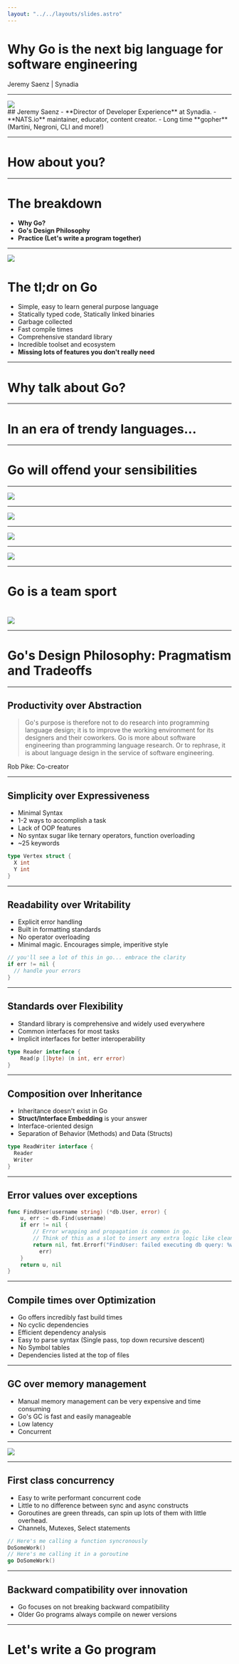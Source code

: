 ```yaml
---
layout: "../../layouts/slides.astro"
---
```


# Why Go is the next big language for software engineering
Jeremy Saenz | Synadia

---

<div class="flex flex-row items-center w-full gap-20">
  <img class="w-60 h-60 rounded" src="/headshot.jpg"/>
  <div>
  ## Jeremy Saenz
  - **Director of Developer Experience** at Synadia.
  - **NATS.io** maintainer, educator, content creator.
  - Long time **gopher** (Martini, Negroni, CLI and more!)
  </div>
</div>

---

# How about you?

---

# The breakdown

- **Why Go?**
- **Go's Design Philosophy**
- **Practice (Let's write a program together)**

---

<img src="/gopher.png" class="absolute top-0 -right-80 -rotate-90" />

# The tl;dr on Go

- Simple, easy to learn general purpose language
- Statically typed code, Statically linked binaries
- Garbage collected
- Fast compile times
- Comprehensive standard library
- Incredible toolset and ecosystem
- **Missing lots of features you don't really need**

---

# Why talk about Go?

---

# In an era of trendy languages...

---

# Go will offend your sensibilities

---

<div class="w-full flex justify-center">
  <img src="/astronaut.png" class="w-96 h-96"/>
</div>

---

<div class="w-full flex justify-center">
  <img src="/array.jpg" class="h-96 rounded"/>
</div>

---

<div class="w-full flex justify-center">
  <img src="/error-handling.jpg" class="h-96 rounded"/>
</div>

---

<div class="w-full flex justify-center">
  <img src="/language-features.jpg" class="h-96 rounded"/>
</div>

---

# Go is a team sport
#
<div class="w-full flex justify-center">
  <img src="/team.jpg" class="w-full -m-4 rounded"/>
</div>

---

# Go's Design Philosophy: Pragmatism and Tradeoffs

---

## Productivity over Abstraction

> Go's purpose is therefore not to do research into programming language design; it is to improve the working environment for its designers and their coworkers. Go is more about software engineering than programming language research. Or to rephrase, it is about language design in the service of software engineering.

Rob Pike: Co-creator

---

## Simplicity over Expressiveness

- Minimal Syntax
- 1-2 ways to accomplish a task
- Lack of OOP features
- No syntax sugar like ternary operators, function overloading
- ~25 keywords

``` go
type Vertex struct {
  X int
  Y int
}
```

---

## Readability over Writability

- Explicit error handling
- Built in formatting standards
- No operator overloading
- Minimal magic. Encourages simple, imperitive style

```go
// you'll see a lot of this in go... embrace the clarity
if err != nil {
  // handle your errors
}
```

---

## Standards over Flexibility

- Standard library is comprehensive and widely used everywhere
- Common interfaces for most tasks
- Implicit interfaces for better interoperability

```go
type Reader interface {
	Read(p []byte) (n int, err error)
}
```

---

## Composition over Inheritance

- Inheritance doesn't exist in Go
- **Struct/Interface Embedding** is your answer
- Interface-oriented design
- Separation of Behavior (Methods) and Data (Structs)

```go
type ReadWriter interface {
  Reader
  Writer
}
```
---

## Error values over exceptions

```go
func FindUser(username string) (*db.User, error) {
    u, err := db.Find(username)
    if err != nil {
        // Error wrapping and propagation is common in go.
        // Think of this as a slot to insert any extra logic like cleanup.
        return nil, fmt.Errorf("FindUser: failed executing db query: %w", 
          err)
    }
    return u, nil
}
```

---

## Compile times over Optimization

- Go offers incredibly fast build times
- No cyclic dependencies
- Efficient dependency analysis
- Easy to parse syntax (Single pass, top down recursive descent)
- No Symbol tables
- Dependencies listed at the top of files

---

## GC over memory management

- Manual memory management can be very expensive and time consuming
- Go's GC is fast and easily manageable
- Low latency
- Concurrent

---

<div class="w-full flex justify-center">
  <img src="/goroutines.webp" class="w-[600px] -m-4 rounded"/>
</div>

---

## First class concurrency

- Easy to write performant concurrent code
- Little to no difference between sync and async constructs
- Goroutines are green threads, can spin up lots of them with little overhead.
- Channels, Mutexes, Select statements

```go
// Here's me calling a function syncronously
DoSomeWork()
// Here's me calling it in a goroutine
go DoSomeWork()
```

---

## Backward compatibility over innovation

- Go focuses on not breaking backward compatibility
- Older Go programs always compile on newer versions

---

# Let's write a Go program
